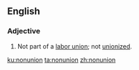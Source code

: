 ==English==
===Adjective===
{{en-adj}}
# Not part of a [[labor union]]; not [[unionized]].

[[ku:nonunion]]
[[ta:nonunion]]
[[zh:nonunion]]